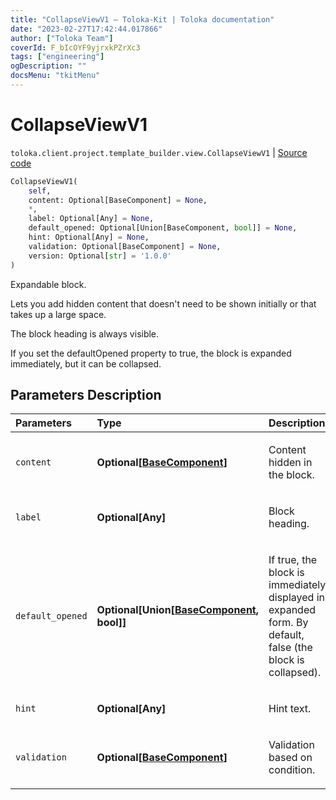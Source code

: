 ```yaml
---
title: "CollapseViewV1 — Toloka-Kit | Toloka documentation"
date: "2023-02-27T17:42:44.017866"
author: ["Toloka Team"]
coverId: F_bIcOYF9yjrxkPZrXc3
tags: ["engineering"]
ogDescription: ""
docsMenu: "tkitMenu"
---
```


# CollapseViewV1
`toloka.client.project.template_builder.view.CollapseViewV1` | [Source code](https://github.com/Toloka/toloka-kit/blob/v1.1.4/src/client/project/template_builder/view.py#L121)

```python
CollapseViewV1(
    self,
    content: Optional[BaseComponent] = None,
    *,
    label: Optional[Any] = None,
    default_opened: Optional[Union[BaseComponent, bool]] = None,
    hint: Optional[Any] = None,
    validation: Optional[BaseComponent] = None,
    version: Optional[str] = '1.0.0'
)
```

Expandable block.

Lets you add hidden content that doesn't need to be shown initially or that takes up a large space.

The block heading is always visible.

If you set the defaultOpened property to true, the block is expanded immediately, but it can be collapsed.

## Parameters Description

| Parameters | Type | Description |
| :----------| :----| :-----------|
`content`|**Optional\[[BaseComponent](/docs/toloka-kit/reference/toloka.client.project.template_builder.base.BaseComponent)\]**|<p>Content hidden in the block.</p>
`label`|**Optional\[Any\]**|<p>Block heading.</p>
`default_opened`|**Optional\[Union\[[BaseComponent](/docs/toloka-kit/reference/toloka.client.project.template_builder.base.BaseComponent), bool\]\]**|<p>If true, the block is immediately displayed in expanded form. By default, false (the block is collapsed).</p>
`hint`|**Optional\[Any\]**|<p>Hint text.</p>
`validation`|**Optional\[[BaseComponent](/docs/toloka-kit/reference/toloka.client.project.template_builder.base.BaseComponent)\]**|<p>Validation based on condition.</p>